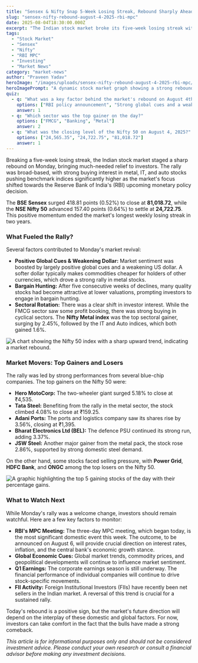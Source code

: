 ```yaml
---
title: "Sensex & Nifty Snap 5-Week Losing Streak, Rebound Sharply Ahead of RBI Meet"
slug: "sensex-nifty-rebound-august-4-2025-rbi-mpc"
date: 2025-08-04T18:30:00.000Z
excerpt: "The Indian stock market broke its five-week losing streak with a significant rally on Monday. The Sensex and Nifty closed higher, driven by strong buying in metal, IT, and auto stocks, as investors look forward to the RBI's monetary policy decision."
tags:
  - "Stock Market"
  - "Sensex"
  - "Nifty"
  - "RBI MPC"
  - "Investing"
  - "Market News"
category: "market-news"
author: "Praveen Yadav"
heroImage: "/images/uploads/sensex-nifty-rebound-august-4-2025-rbi-mpc/hero-image.jpg"
heroImagePrompt: "A dynamic stock market graph showing a strong rebound for Sensex and Nifty, with bull and bear symbols, set against the backdrop of the Reserve Bank of India building."
quiz:
  - q: "What was a key factor behind the market's rebound on August 4th?"
    options: ["RBI policy announcement", "Strong global cues and a weaker US dollar", "Government stimulus package"]
    answer: 1
  - q: "Which sector was the top gainer on the day?"
    options: ["FMCG", "Banking", "Metal"]
    answer: 2
  - q: "What was the closing level of the Nifty 50 on August 4, 2025?"
    options: ["24,565.35", "24,722.75", "81,018.72"]
    answer: 1
---
```


Breaking a five-week losing streak, the Indian stock market staged a sharp rebound on Monday, bringing much-needed relief to investors. The rally was broad-based, with strong buying interest in metal, IT, and auto stocks pushing benchmark indices significantly higher as the market's focus shifted towards the Reserve Bank of India's (RBI) upcoming monetary policy decision.

The **BSE Sensex** surged 418.81 points (0.52%) to close at **81,018.72**, while the **NSE Nifty 50** advanced 157.40 points (0.64%) to settle at **24,722.75**. This positive momentum ended the market's longest weekly losing streak in two years.

### What Fueled the Rally?

Several factors contributed to Monday's market revival:

*   **Positive Global Cues & Weakening Dollar:** Market sentiment was boosted by largely positive global cues and a weakening US dollar. A softer dollar typically makes commodities cheaper for holders of other currencies, which drove a strong rally in metal stocks.
*   **Bargain Hunting:** After five consecutive weeks of declines, many quality stocks had become attractive at lower valuations, prompting investors to engage in bargain hunting.
*   **Sectoral Rotation:** There was a clear shift in investor interest. While the FMCG sector saw some profit booking, there was strong buying in cyclical sectors. The **Nifty Metal index** was the top sectoral gainer, surging by 2.45%, followed by the IT and Auto indices, which both gained 1.6%.

![A chart showing the Nifty 50 index with a sharp upward trend, indicating a market rebound.](/images/uploads/sensex-nifty-rebound-august-4-2025-rbi-mpc/market-rebound-chart.png)

### Market Movers: Top Gainers and Losers

The rally was led by strong performances from several blue-chip companies. The top gainers on the Nifty 50 were:

*   **Hero MotoCorp:** The two-wheeler giant surged 5.18% to close at ₹4,535.
*   **Tata Steel:** Benefiting from the rally in the metal sector, the stock climbed 4.08% to close at ₹159.25.
*   **Adani Ports:** The ports and logistics company saw its shares rise by 3.56%, closing at ₹1,395.
*   **Bharat Electronics Ltd (BEL):** The defence PSU continued its strong run, adding 3.37%.
*   **JSW Steel:** Another major gainer from the metal pack, the stock rose 2.86%, supported by strong domestic steel demand.

On the other hand, some stocks faced selling pressure, with **Power Grid**, **HDFC Bank**, and **ONGC** among the top losers on the Nifty 50.

![A graphic highlighting the top 5 gaining stocks of the day with their percentage gains.](/images/uploads/sensex-nifty-rebound-august-4-2025-rbi-mpc/top-gainers.png)

### What to Watch Next

While Monday's rally was a welcome change, investors should remain watchful. Here are a few key factors to monitor:

*   **RBI's MPC Meeting:** The three-day MPC meeting, which began today, is the most significant domestic event this week. The outcome, to be announced on August 6, will provide crucial direction on interest rates, inflation, and the central bank's economic growth stance.
*   **Global Economic Cues:** Global market trends, commodity prices, and geopolitical developments will continue to influence market sentiment.
*   **Q1 Earnings:** The corporate earnings season is still underway. The financial performance of individual companies will continue to drive stock-specific movements.
*   **FII Activity:** Foreign Institutional Investors (FIIs) have recently been net sellers in the Indian market. A reversal of this trend is crucial for a sustained rally.

Today's rebound is a positive sign, but the market's future direction will depend on the interplay of these domestic and global factors. For now, investors can take comfort in the fact that the bulls have made a strong comeback.

*This article is for informational purposes only and should not be considered investment advice. Please conduct your own research or consult a financial advisor before making any investment decisions.*